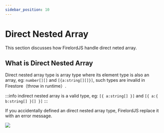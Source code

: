 ```yaml
---
sidebar_position: 10
---
```


# Direct Nested Array

This section discusses how FirelordJS handle direct neted array.


## What is Direct Nested Array

Direct nested array type is array type where its element type is also an array, eg: `number[][]` and `[{a:string[][]}]`, such types are invalid in Firestore（throw in runtime）.

:::info
indirect nested array is a valid type, eg: `[{ a:string[] }]` and `[{ a:{ b:string[] }[] }]`
:::

If you accidentally defined an direct nested array type, FirelordJS replace it with an error message.

<Image
	src="https://github.com/tylim88/FirelordJSDoc/blob/main/static/img/directArray1.png?raw=true"
	text="direct nested array"
/>
